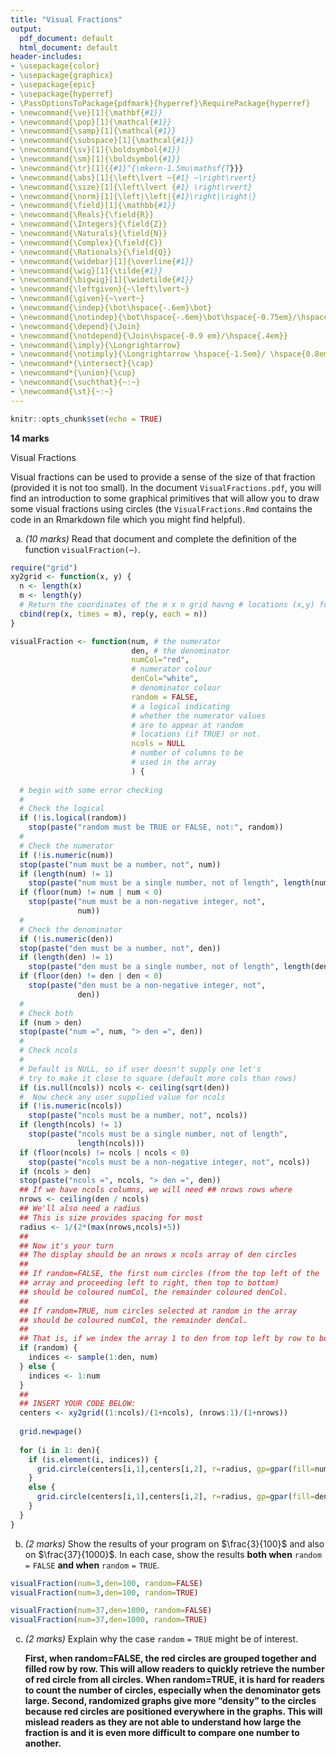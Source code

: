 ```yaml
---
title: "Visual Fractions"
output:
  pdf_document: default
  html_document: default
header-includes:
- \usepackage{color}
- \usepackage{graphicx}
- \usepackage{epic}
- \usepackage{hyperref}
- \PassOptionsToPackage{pdfmark}{hyperref}\RequirePackage{hyperref}
- \newcommand{\ve}[1]{\mathbf{#1}}
- \newcommand{\pop}[1]{\mathcal{#1}}
- \newcommand{\samp}[1]{\mathcal{#1}}
- \newcommand{\subspace}[1]{\mathcal{#1}}
- \newcommand{\sv}[1]{\boldsymbol{#1}}
- \newcommand{\sm}[1]{\boldsymbol{#1}}
- \newcommand{\tr}[1]{{#1}^{\mkern-1.5mu\mathsf{T}}}
- \newcommand{\abs}[1]{\left\lvert ~{#1} ~\right\rvert}
- \newcommand{\size}[1]{\left\lvert {#1} \right\rvert}
- \newcommand{\norm}[1]{\left|\left|{#1}\right|\right|}
- \newcommand{\field}[1]{\mathbb{#1}}
- \newcommand{\Reals}{\field{R}}
- \newcommand{\Integers}{\field{Z}}
- \newcommand{\Naturals}{\field{N}}
- \newcommand{\Complex}{\field{C}}
- \newcommand{\Rationals}{\field{Q}}
- \newcommand{\widebar}[1]{\overline{#1}}
- \newcommand{\wig}[1]{\tilde{#1}}
- \newcommand{\bigwig}[1]{\widetilde{#1}}
- \newcommand{\leftgiven}{~\left\lvert~}
- \newcommand{\given}{~\vert~}
- \newcommand{\indep}{\bot\hspace{-.6em}\bot}
- \newcommand{\notindep}{\bot\hspace{-.6em}\bot\hspace{-0.75em}/\hspace{.4em}}
- \newcommand{\depend}{\Join}
- \newcommand{\notdepend}{\Join\hspace{-0.9 em}/\hspace{.4em}}
- \newcommand{\imply}{\Longrightarrow}
- \newcommand{\notimply}{\Longrightarrow \hspace{-1.5em}/ \hspace{0.8em}}
- \newcommand*{\intersect}{\cap}
- \newcommand*{\union}{\cup}
- \newcommand{\suchthat}{~:~}
- \newcommand{\st}{~:~}
---
```


```r
knitr::opts_chunk$set(echo = TRUE)
```


**14 marks**

Visual Fractions

Visual fractions can be used to provide a sense of the size of that fraction (provided it is not too small).   In the document `VisualFractions.pdf`, you will find an introduction to some graphical primitives that will allow you to draw some visual fractions using circles (the  `VisualFractions.Rmd` contains the code in an Rmarkdown file which you might find helpful).

a. *(10 marks)* 
Read that document and complete the definition of the function $\mathtt{visualFraction(\cdots)}$.

```r
require("grid")
xy2grid <- function(x, y) {
  n <- length(x)
  m <- length(y)
  # Return the coordinates of the m x n grid havng # locations (x,y) for all x and y
  cbind(rep(x, times = m), rep(y, each = n))
}
```

```r
visualFraction <- function(num, # the numerator
                           den, # the denominator 
                           numCol="red",
                           # numerator colour 
                           denCol="white",
                           # denominator colour
                           random = FALSE,
                           # a logical indicating
                           # whether the numerator values
                           # are to appear at random
                           # locations (if TRUE) or not.
                           ncols = NULL
                           # number of columns to be
                           # used in the array
                           ) {
 
  # begin with some error checking 
  #
  # Check the logical
  if (!is.logical(random))
    stop(paste("random must be TRUE or FALSE, not:", random))
  #
  # Check the numerator 
  if (!is.numeric(num))
  stop(paste("num must be a number, not", num)) 
  if (length(num) != 1)
    stop(paste("num must be a single number, not of length", length(num)))
  if (floor(num) != num | num < 0)
    stop(paste("num must be a non-negative integer, not",
               num))
  #
  # Check the denominator 
  if (!is.numeric(den))
  stop(paste("den must be a number, not", den)) 
  if (length(den) != 1)
    stop(paste("den must be a single number, not of length", length(den)))
  if (floor(den) != den | den < 0)
    stop(paste("den must be a non-negative integer, not",
               den))
  #
  # Check both 
  if (num > den)
  stop(paste("num =", num, "> den =", den)) 
  #
  # Check ncols
  #
  # Default is NULL, so if user doesn't supply one let's
  # try to make it close to square (default more cols than rows) 
  if (is.null(ncols)) ncols <- ceiling(sqrt(den))
  #  Now check any user supplied value for ncols
  if (!is.numeric(ncols))
    stop(paste("ncols must be a number, not", ncols))
  if (length(ncols) != 1)
    stop(paste("ncols must be a single number, not of length",
               length(ncols)))
  if (floor(ncols) != ncols | ncols < 0)
    stop(paste("ncols must be a non-negative integer, not", ncols))
  if (ncols > den)
  stop(paste("ncols =", ncols, "> den =", den))
  ## If we have ncols columns, we will need ## nrows rows where
  nrows <- ceiling(den / ncols)
  ## We'll also need a radius
  ## This is size provides spacing for most 
  radius <- 1/(2*(max(nrows,ncols)+5))
  ##
  ## Now it's your turn
  ## The display should be an nrows x ncols array of den circles
  ##
  ## If random=FALSE, the first num circles (from the top left of the
  ## array and proceeding left to right, then top to bottom)
  ## should be coloured numCol, the remainder coloured denCol.
  ##
  ## If random=TRUE, num circles selected at random in the array
  ## should be coloured numCol, the remainder denCol.
  ##
  ## That is, if we index the array 1 to den from top left by row to bottom ## right, the indices we would need to colour numCol would be
  if (random) {
    indices <- sample(1:den, num)
  } else {
    indices <- 1:num
  }
  ##
  ## INSERT YOUR CODE BELOW:
  centers <- xy2grid((1:ncols)/(1+ncols), (nrows:1)/(1+nrows))
  
  grid.newpage()
  
  for (i in 1: den){
    if (is.element(i, indices)) {
      grid.circle(centers[i,1],centers[i,2], r=radius, gp=gpar(fill=numCol))
    }
    else {
      grid.circle(centers[i,1],centers[i,2], r=radius, gp=gpar(fill=denCol))
    }
  }
}
```


b. *(2 marks)* Show the results of your program on $\frac{3}{100}$ and also on $\frac{37}{1000}$.  In each case, show the results **both when**  $\mathtt{random=FALSE}$ **and when** $\mathtt{random=TRUE}$.


```r
visualFraction(num=3,den=100, random=FALSE)
visualFraction(num=3,den=100, random=TRUE)
```

```r
visualFraction(num=37,den=1000, random=FALSE)
visualFraction(num=37,den=1000, random=TRUE)
```


c. *(2 marks)* Explain why the case $\mathtt{random=TRUE}$ might be of interest.

   **First, when random=FALSE, the red circles are grouped together and filled row by row. This will allow readers to quickly retrieve the number of red circle from all circles. When random=TRUE, it is hard for readers to count the number of circles, especially when the denominator gets large. Second, randomized graphs give more "density" to the circles because red circles are positioned everywhere in the graphs. This will mislead readers as they are not able to understand how large the fraction is and it is even more difficult to compare one number to another.**